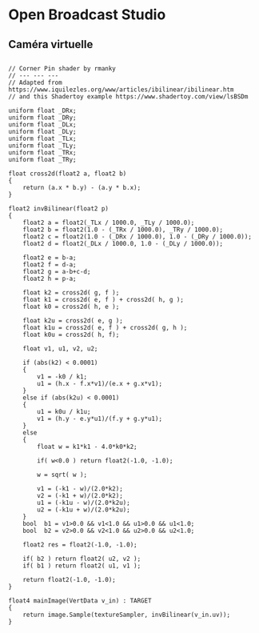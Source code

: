 # Open Broadcast Studio {#obs} 

## Caméra virtuelle

## 

```
// Corner Pin shader by rmanky
// --- --- ---
// Adapted from https://www.iquilezles.org/www/articles/ibilinear/ibilinear.htm
// and this Shadertoy example https://www.shadertoy.com/view/lsBSDm

uniform float _DRx;
uniform float _DRy;
uniform float _DLx;
uniform float _DLy;
uniform float _TLx;
uniform float _TLy;
uniform float _TRx;
uniform float _TRy;

float cross2d(float2 a, float2 b)
{
	return (a.x * b.y) - (a.y * b.x);
}

float2 invBilinear(float2 p)
{
    float2 a = float2(_TLx / 1000.0, _TLy / 1000.0);
    float2 b = float2(1.0 - (_TRx / 1000.0), _TRy / 1000.0);
    float2 c = float2(1.0 - (_DRx / 1000.0), 1.0 - (_DRy / 1000.0));
    float2 d = float2(_DLx / 1000.0, 1.0 - (_DLy / 1000.0));

    float2 e = b-a;
    float2 f = d-a;
    float2 g = a-b+c-d;
    float2 h = p-a;

    float k2 = cross2d( g, f );
    float k1 = cross2d( e, f ) + cross2d( h, g );
    float k0 = cross2d( h, e );

    float k2u = cross2d( e, g );
    float k1u = cross2d( e, f ) + cross2d( g, h );
    float k0u = cross2d( h, f);    

    float v1, u1, v2, u2;

    if (abs(k2) < 0.0001) 
    {
        v1 = -k0 / k1;
        u1 = (h.x - f.x*v1)/(e.x + g.x*v1);
    } 
    else if (abs(k2u) < 0.0001) 
    {
        u1 = k0u / k1u;
        v1 = (h.y - e.y*u1)/(f.y + g.y*u1);
    } 
    else 
    {
        float w = k1*k1 - 4.0*k0*k2;

        if( w<0.0 ) return float2(-1.0, -1.0);

        w = sqrt( w );

        v1 = (-k1 - w)/(2.0*k2);
        v2 = (-k1 + w)/(2.0*k2);
        u1 = (-k1u - w)/(2.0*k2u);
        u2 = (-k1u + w)/(2.0*k2u);
    }
    bool  b1 = v1>0.0 && v1<1.0 && u1>0.0 && u1<1.0;
    bool  b2 = v2>0.0 && v2<1.0 && u2>0.0 && u2<1.0;

    float2 res = float2(-1.0, -1.0);

    if( b2 ) return float2( u2, v2 );
    if( b1 ) return float2( u1, v1 );

    return float2(-1.0, -1.0);
}

float4 mainImage(VertData v_in) : TARGET
{
    return image.Sample(textureSampler, invBilinear(v_in.uv));
}
```